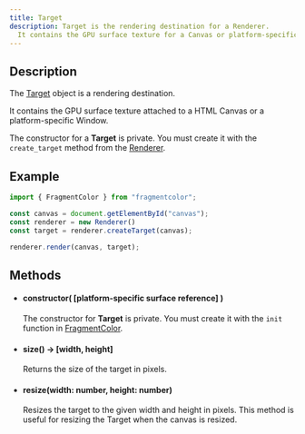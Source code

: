 ```yaml
---
title: Target
description: Target is the rendering destination for a Renderer.
  It contains the GPU surface texture for a Canvas or platform-specific window.
---
```


## Description

The [Target](https://fragmentcolor.org/api/target) object is a rendering destination.

It contains the GPU surface texture attached to a HTML Canvas or a platform-specific Window.

The constructor for a **Target** is private. You must create it with the `create_target` method from the [Renderer](https://fragmentcolor.org/api/renderer).

## Example

```js
import { FragmentColor } from "fragmentcolor";

const canvas = document.getElementById("canvas");
const renderer = new Renderer()
const target = renderer.createTarget(canvas);

renderer.render(canvas, target);
```

## Methods

- #### constructor( [platform-specific surface reference] )

  The constructor for **Target** is private. You must create it with the `init` function in [FragmentColor](/api/fragmentcolor).

- #### size() -> [width, height]

  Returns the size of the target in pixels.

- #### resize(width: number, height: number)

  Resizes the target to the given width and height in pixels.
  This method is useful for resizing the Target when the canvas is resized.
